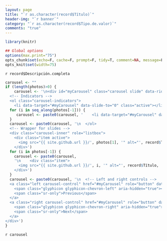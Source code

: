 ```yaml
---
layout: page
title: "`r as.character(record$Título)`"
header-img: "`r banner`"
category: "`r as.character(record$Tipo.de.valor)`"
comments: "true"
---
```


```r
library(knitr)

## Global options
options(max.print="75")
opts_chunk$set(echo=F, cache=F, prompt=F, tidy=T, comment=NA, message=F, warning=F)
opts_knit$set(width=75)
```
`r record$Descripción.completa`
```r
carousel <- ""
if (length(photos)>0) {
    carousel <- '\n<div id="myCarousel" class="carousel slide" data-ride="carousel">
  <!-- Indicators -->
  <ol class="carousel-indicators">
    <li data-target="#myCarousel" data-slide-to="0" class="active"></li>'
  for (i in seq_along(photos[-1])) {
     carousel <- paste0(carousel, '    <li data-target="#myCarousel" data-slide-to="', i, '"></li>')
  }
  carousel <- paste0(carousel, '\n  </ol>
  <!-- Wrapper for slides -->
  <div class="carousel-inner" role="listbox">
    <div class="item active">
      <img src="{{ site.github.url }}/', photos[1], '" alt="', record$Título, '">
    </div>')
  for (i in photos[-1]) {
    carousel <- paste0(carousel, 
    '\n    <div class="item">
      <img src="{{ site.github.url }}/', i, '" alt="', record$Título, '">
    </div>')    
  }
  carousel <- paste0(carousel, '\n  <!-- Left and right controls -->
  <a class="left carousel-control" href="#myCarousel" role="button" data-slide="prev">
    <span class="glyphicon glyphicon-chevron-left" aria-hidden="true"></span>
    <span class="sr-only">Previous</span>
  </a>
  <a class="right carousel-control" href="#myCarousel" role="button" data-slide="next">
    <span class="glyphicon glyphicon-chevron-right" aria-hidden="true"></span>
    <span class="sr-only">Next</span>
  </a>
</div>')
}
```

`r carousel`


